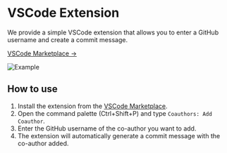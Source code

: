 # VSCode Extension

We provide a simple VSCode extension that allows you to enter a GitHub username and create a commit message.

[VSCode Marketplace →](https://marketplace.visualstudio.com/items?itemName=coauthors.coauthors-vscode)

![Example](/img/vscode-example.gif)

## How to use

1. Install the extension from the [VSCode Marketplace](https://marketplace.visualstudio.com/items?itemName=coauthors.coauthors-vscode).
2. Open the command palette (Ctrl+Shift+P) and type `Coauthors: Add Coauthor`.
3. Enter the GitHub username of the co-author you want to add.
4. The extension will automatically generate a commit message with the co-author added.
